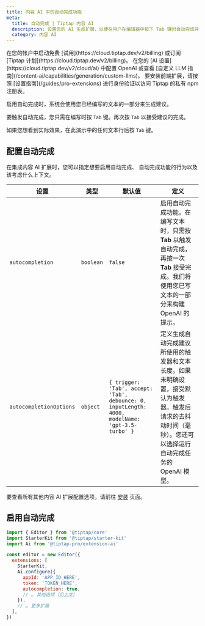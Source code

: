 ```yaml
---
title: 内容 AI 中的自动完成功能
meta:
  title: 自动完成 | Tiptap 内容 AI
  description: 设置您的 AI 生成扩展，以便在用户在编辑器中按下 Tab 键时自动完成并流式传输文本。更多内容请参阅文档！
  category: 内容 AI
---
```



<Requirements>
    <RequirementItem label="1. 启动试用或订阅">
        在您的帐户中启动免费 [试用](https://cloud.tiptap.dev/v2/billing) 或订阅 [Tiptap 计划](https://cloud.tiptap.dev/v2/billing)。
    </RequirementItem>
    <RequirementItem label="2. 集成 AI 提供商">
        在您的 [AI 设置](https://cloud.tiptap.dev/v2/cloud/ai) 中配置 OpenAI 或查看 [自定义 LLM 指南](/content-ai/capabilities/generation/custom-llms)。
    </RequirementItem>
    <RequirementItem label="3. 从私有注册表安装">
        要安装前端扩展，请按照 [设置指南](/guides/pro-extensions) 进行身份验证以访问 Tiptap 的私有 npm 注册表。
    </RequirementItem>
</Requirements>

启用自动完成时，系统会使用您已经编写的文本的一部分来生成建议。

要触发自动完成，您只需在编写时按 `Tab` 键。再次按 `Tab` 以接受建议的完成。

如果您想看到实际效果，在此演示中的任何文本行后按 `Tab` 键。

<CodeDemo isPro path="/Extensions/AiAutocompletion" />

## 配置自动完成

在集成内容 AI 扩展时，您可以指定想要启用自动完成、
自动完成功能的行为以及该考虑什么上下文。

| 设置                     | 类型      | 默认值                                                                                     | 定义                                                                                                                                                                                                                                                     |
| ------------------------ | --------- | ------------------------------------------------------------------------------------------ | -------------------------------------------------------------------------------------------------------------------------------------------------------------------------------------------------------------------------------------------------------- |
| `autocompletion`         | `boolean` | `false`                                                                                     | 启用自动完成功能。在编写文本时，只需按 **Tab** 以触发自动完成，再按一次 **Tab** 接受完成。我们将使用您已写文本的一部分来构建 OpenAI 的提示。                                                                                                        |
| `autocompletionOptions`  | `object`  | `{ trigger: 'Tab', accept: 'Tab', debounce: 0, inputLength: 4000, modelName: 'gpt-3.5-turbo' }` | 定义生成自动完成建议所使用的触发器和文本长度。如果未明确设置，接受默认为触发器。触发后请求的去抖动时间（毫秒）。您还可以选择运行自动完成任务的 OpenAI 模型。                                                                                     |

要查看所有其他内容 AI 扩展配置选项，请前往 [安装](/content-ai/capabilities/generation/install#configure-the-extension) 页面。

## 启用自动完成

```js
import { Editor } from '@tiptap/core'
import StarterKit from '@tiptap/starter-kit'
import Ai from '@tiptap-pro/extension-ai'

const editor = new Editor({
  extensions: [
    StarterKit,
    Ai.configure({
      appId: 'APP_ID_HERE',
      token: 'TOKEN_HERE',
      autocompletion: true,
      // … 其他选项（见上文）
    }),
    // … 更多扩展
  ],
})
```